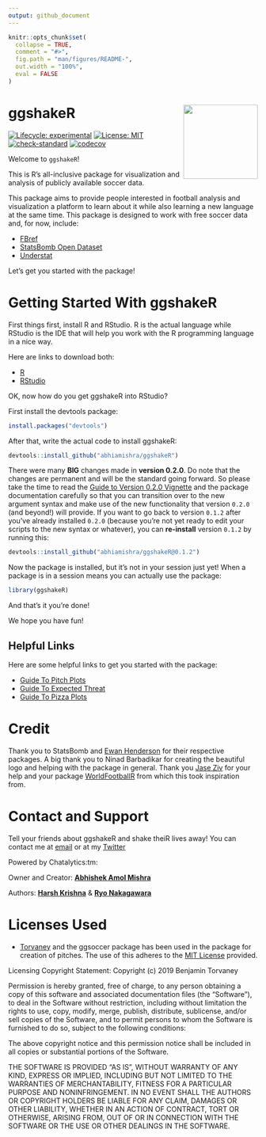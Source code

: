 ```yaml
---
output: github_document
---
```


<!-- README.md is generated from README.Rmd. Please edit that file -->

```r
knitr::opts_chunk$set(
  collapse = TRUE,
  comment = "#>",
  fig.path = "man/figures/README-",
  out.width = "100%",
  eval = FALSE
)
```

# ggshakeR <img src="man/figures/logo.png" align="right" height="150">

<!-- badges: start -->
[![Lifecycle: experimental](https://img.shields.io/badge/lifecycle-experimental-orange.svg)](https://lifecycle.r-lib.org/articles/stages.html#experimental)
[![License: MIT](https://img.shields.io/badge/License-MIT-yellow.svg)](https://opensource.org/licenses/MIT)
[![check-standard](https://github.com/abhiamishra/ggshakeR/workflows/R-CMD-check/badge.svg)](https://github.com/abhiamishra/ggshakeR/actions)
[![codecov](https://codecov.io/gh/abhiamishra/ggshakeR/branch/main/graph/badge.svg?token=GO5918U56P)](https://codecov.io/gh/abhiamishra/ggshakeR)
<!-- badges: end -->

Welcome to `ggshakeR`!

This is R's all-inclusive package for visualization and analysis of publicly available soccer data.

This package aims to provide people interested in football analysis and visualization a platform to learn about it while also learning a new language at the same time. This package is designed to work with free soccer data and, for now, include:

* [FBref](https://fbref.com/en/)
* [StatsBomb Open Dataset](https://github.com/statsbomb/StatsBombR)
* [Understat](https://understat.com/)

Let's get you started with the package!

# Getting Started With ggshakeR

First things first, install R and RStudio. R is the actual language while RStudio is the IDE that will help you work with the R programming language in a nice way.

Here are links to download both:

* [R](https://www.r-project.org/)
* [RStudio](https://www.rstudio.com/products/rstudio/download/)

OK, now how do you get ggshakeR into RStudio? 

First install the devtools package:

```r
install.packages("devtools")
```

After that, write the actual code to install ggshakeR:

```r
devtools::install_github("abhiamishra/ggshakeR")
```

There were many __BIG__ changes made in __version 0.2.0__. Do note that the changes are permanent and will be the standard going forward. So please take the time to read the [Guide to Version 0.2.0 Vignette]() and the package documentation carefully so that you can transition over to the new argument syntax and make use of the new functionality that version `0.2.0` (and beyond!) will provide. If you want to go back to version `0.1.2` after you've already installed `0.2.0` (because you're not yet ready to edit your scripts to the new syntax or whatever), you can __re-install__ version `0.1.2` by running this:

```r
devtools::install_github("abhiamishra/ggshakeR@0.1.2")
```

Now the package is installed, but it's not in your session just yet! When a package is in a session means you can actually use the package:

```r
library(ggshakeR)
```

And that's it you're done!

We hope you have fun!

## Helpful Links
Here are some helpful links to get you started with the package:

* [Guide To Pitch Plots](https://abhiamishra.github.io/ggshakeR/articles/Guide_to_Pitch_Plots.html)
* [Guide To Expected Threat](https://abhiamishra.github.io/ggshakeR/articles/Guide_to_Exp_Threat.html)
* [Guide To Pizza Plots](https://abhiamishra.github.io/ggshakeR/articles/Guide_to_PizzaPlots.html)

# Credit
Thank you to StatsBomb and [Ewan Henderson](https://github.com/ewenme) for their respective packages. A big thank you to Ninad Barbadikar for creating the beautiful logo and helping with the package in general. Thank you [Jase Ziv](https://github.com/JaseZiv) for your help and your package [WorldFootballR](https://github.com/JaseZiv/worldfootballR) from which this took inspiration from. 

# Contact and Support
Tell your friends about ggshakeR and shake theiR lives away! 
You can contact me at [email](abhiamishra0@gmail.com) or at my [Twitter](https://twitter.com/MishraAbhiA)

Powered by Chatalytics:tm:

Owner and Creator: [__Abhishek Amol Mishra__](https://github.com/abhiamishra)

Authors: [__Harsh Krishna__](https://github.com/harshkrishna17) & [__Ryo Nakagawara__](https://github.com/Ryo-N7)

# Licenses Used
* [Torvaney](https://github.com/Torvaney/ggsoccer) and the ggsoccer package has been used in the package for creation of pitches. The use of this adheres to the [MIT License](https://github.com/Torvaney/ggsoccer/blob/master/LICENSE.md) provided. 

Licensing Copyright Statement:
Copyright (c) 2019 Benjamin Torvaney

Permission is hereby granted, free of charge, to any person obtaining a copy of this software and associated documentation files (the "Software"), to deal in the Software without restriction, including without limitation the rights to use, copy, modify, merge, publish, distribute, sublicense, and/or sell copies of the Software, and to permit persons to whom the Software is furnished to do so, subject to the following conditions:

The above copyright notice and this permission notice shall be included in all copies or substantial portions of the Software.

THE SOFTWARE IS PROVIDED "AS IS", WITHOUT WARRANTY OF ANY KIND, EXPRESS OR IMPLIED, INCLUDING BUT NOT LIMITED TO THE WARRANTIES OF MERCHANTABILITY, FITNESS FOR A PARTICULAR PURPOSE AND NONINFRINGEMENT. IN NO EVENT SHALL THE AUTHORS OR COPYRIGHT HOLDERS BE LIABLE FOR ANY CLAIM, DAMAGES OR OTHER LIABILITY, WHETHER IN AN ACTION OF CONTRACT, TORT OR OTHERWISE, ARISING FROM, OUT OF OR IN CONNECTION WITH THE SOFTWARE OR THE USE OR OTHER DEALINGS IN THE SOFTWARE.
